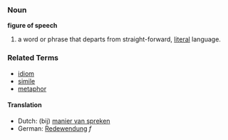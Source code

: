 ===Noun===
'''figure of speech'''

#a word or phrase that departs from straight-forward, [[literal]] language.

===Related Terms===
*[[idiom]]
*[[simile]]
*[[metaphor]]

====Translation====
*Dutch: (bij) [[manier van spreken]]
*German: [[Redewendung]] ''f''